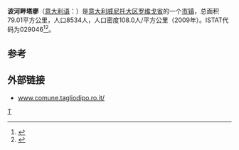 {{Infobox Italian comune
| name                = 波河畔塔廖
| official_name       = Taglio di Po
| native_name         =
| image_skyline       =
| imagesize           =
| image_alt           =
| image_caption       =
| image_shield        =
| shield_alt          =
| image_map           =
| map_alt             =
| map_caption         =
| pushpin_label_position =
| pushpin_map_alt     =
| latd  =  |latm  =   |lats  =  |latNS  = N
| longd =  |longm =  |longs =   |longEW = E
| coordinates_type    = type:city(278)_region:IT
| coordinates_display = title
| coordinates_footnotes =
| region              = [[威尼托|威尼托]]
| province            = [[罗维戈省|罗维戈省]]
| frazioni            =
| mayor_party         =
| mayor               = 
| area_footnotes      =
| area_total_km2      = 79.01
| population_footnotes =
| population_total    = 8534
| population_as_of    = 2009
| pop_density_footnotes =
| elevation_footnotes =
| elevation_m         = 
| twin1               =
| twin1_country       =
| saint               =
| day                 =
| postal_code         =45019
| area_code           = 
| website             = 
| footnotes           = }}

'''波河畔塔廖'''（[[意大利语|意大利语]]：'''{{lang|it|Taglio di Po}}'''）是[[意大利|意大利]][[威尼托大区|威尼托大区]][[罗维戈省|罗维戈省]]的一个[[市镇_(意大利)|市镇]]，总面积79.01平方公里，人口8534人，人口密度108.0人/平方公里（2009年）。ISTAT代码为029046<ref>{{Cite web|url=http://www.comuni-italiani.it/029/lista.html|title=Elenco Comuni Provincia di Rovigo - Veneto|accessdate=2017-08-26|work=www.comuni-italiani.it|archive-date=2017-08-19|archive-url=https://web.archive.org/web/20170819142003/http://www.comuni-italiani.it/029/lista.html|dead-url=no}}</ref><ref>{{Cite web|url=http://www.tuttitalia.it/veneto/provincia-di-rovigo/50-comuni/popolazione/|title=Comuni della Provincia di Rovigo per popolazione|accessdate=2017-08-26|work=Tuttitalia.it|language=it|archive-date=2017-08-26|archive-url=https://web.archive.org/web/20170826234233/http://www.tuttitalia.it/veneto/provincia-di-rovigo/50-comuni/popolazione/|dead-url=no}}</ref>。

==参考==
{{reflist}}

==外部链接==
*[http://www.comune.tagliodipo.ro.it/ www.comune.tagliodipo.ro.it/] {{Wayback|url=http://www.comune.tagliodipo.ro.it/ |date=20130517220150 }}
{{Italy-geo-stub}}
{{Province of Rovigo}}

[[Category:罗维戈省市镇|T]]